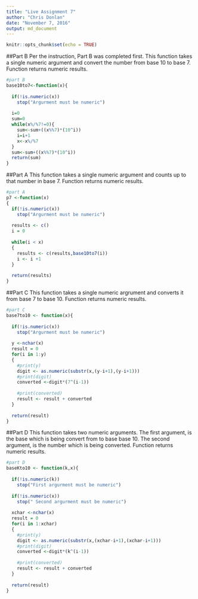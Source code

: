 ```yaml
---
title: "Live Assignment 7"
author: "Chris Donlan"
date: "November 7, 2016"
output: md_document
---
```



```r
knitr::opts_chunk$set(echo = TRUE)
```

##Part B
Per the instruction, Part B was completed first. This function takes a single numeric argument and convert the number from base 10 to base 7. Function returns numeric results.
```r
#part B
base10to7<-function(x){
  
  if(!is.numeric(x))
    stop("Argurment must be numeric")
  
  i=0
  sum=0
  while(x%/%7!=0){
    sum<-sum+((x%%7)*(10^i))
    i=i+1
    x<-x%/%7
  }
  sum<-sum+((x%%7)*(10^i))
  return(sum)
}
```

##Part A
This function takes a single numeric argument and counts up to that number in base 7. Function returns numeric results.
```r
#part A
p7 <-function(x) 
{
  if(!is.numeric(x))
    stop("Argurment must be numeric")
  
  results <- c()
  i = 0
  
  while(i < x)
  {
    results <- c(results,base10to7(i))
    i <- i +1
  }
  
  return(results)
}
```

##Part C
This function takes a single numeric argrument and converts it from base 7 to base 10. Function returns numeric results.
```r
#part C
base7to10 <- function(x){
  
  if(!is.numeric(x))
    stop("Argurment must be numeric")
  
  y <-nchar(x)
  result = 0
  for(i in 1:y)
  {
    #print(y)
    digit <- as.numeric(substr(x,(y-i+1),(y-i+1)))
    #print(digit)
    converted <-digit*(7^(i-1))
    
    #print(converted)
    result <- result + converted
  }
  
  return(result)
}

```

##Part D
This function takes two numeric arguments. The first argument, is the base which is being convert from to base base 10. The second argument, is the number which is being converted. Function returns numeric results.
```r

#part D
baseKto10 <- function(k,x){
  
  if(!is.numeric(k))
    stop("First argurment must be numeric")
  
  if(!is.numeric(x))
    stop(" Second argurment must be numeric")
  
  xchar <-nchar(x)
  result = 0
  for(i in 1:xchar)
  {
    #print(y)
    digit <- as.numeric(substr(x,(xchar-i+1),(xchar-i+1)))
    #print(digit)
    converted <-digit*(k^(i-1))
    
    #print(converted)
    result <- result + converted
  }
  
  return(result)
}
```